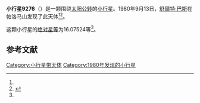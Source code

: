 {{Infobox planet
| bgcolour = #FFFFC0
| name = 9276
| symbol = 
| image = 
| caption = 
| discovery = yes
| discovery_ref = 
| discoverer = [[舒爾特·巴斯|舒爾特·巴斯]]
| discovery_site = [[帕洛马山|帕洛马山]] 
| discovered = 1980年9月13日
| designations = yes
| mp_name = 
| named_after = 
| alt_names = 1980 RB8/ 1980 TO6 / 1991 RF7
| mp_category = [[主带小行星|主带小行星]]
| orbit_ref = <ref name="a">[http://ssd.jpl.nasa.gov/sbdb.cgi?sstr=9276 9276] {{Wayback|url=http://ssd.jpl.nasa.gov/sbdb.cgi?sstr=9276 |date=20201124034936 }}，小行星數據庫瀏覽器（JPL Small-Body Database Browser）－[[美国国家航空航天局|美国国家航空航天局]]喷气推进实验室</ref>
| epoch = 2456400.5 (2013年4月18日更新)
| aphelion = {{convert|2.5232235|AU|km|3|abbr=on|lk=out}}
| perihelion = {{convert|2.1729141|AU|km|3|abbr=on}}
| semimajor = {{convert|2.3480688|AU|km|3|abbr=on}}
| eccentricity = 0.0745952
| period = 1314.209636 [[日|日]]<br />3.6[[儒略年|儒略年]]
| avg_speed = 
| inclination = 5.27585
| asc_node = 240.95553
| mean_anomaly = 
| arg_peri = 16.07524
| satellites = 
| physical_characteristics = yes
| dimensions = 
| mass = 
| density = 
| surface_grav = 
| escape_velocity = 
| sidereal_day = 
| axial_tilt = 
| pole_ecliptic_lat = 
| pole_ecliptic_lon = 
| albedo = 
| temperatures= 
| temp_name1 = 
| mean_temp_1 = 
| max_temp_1 = 
| temp_name2 = 
| max_temp_2 = 
| spectral_type = 
| abs_magnitude = 16.07524
}}

'''小行星9276'''（{{lang-en|9276}}）是一颗围绕[[太阳|太阳]][[公转|公转]]的[[小行星|小行星]]。1980年9月13日，[[舒爾特·巴斯|舒爾特·巴斯]]在帕洛马山发现了此天体<ref name="a" /><ref>{{cite news|title=小行星列表|url=http://cfa-www.harvard.edu/iau/lists/NumberedMPs.txt|accessdate=2013-07-08|newspaper=哈佛大学|archive-date=2008-05-17|archive-url=https://web.archive.org/web/20080517010638/http://cfa-www.harvard.edu/iau/lists/NumberedMPs.txt|dead-url=no}}</ref>。

这颗小行星的[[绝对星等|绝对星等]]为16.07524等<ref name="a" />。

==参考文献==
{{reflist}}
{{Minor Planet Number|[[小行星9275|小行星9275]]|[[小行星9277|小行星9277]]}}

{{小天体}}

[[Category:小行星带天体|Category:小行星带天体]]
[[Category:1980年发现的小行星|Category:1980年发现的小行星]]

{{asteroid-stub}}